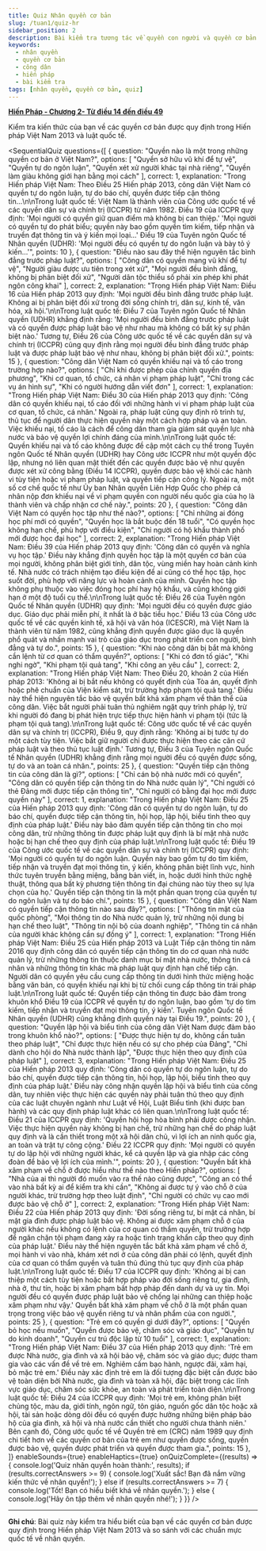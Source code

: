 ```yaml
---
title: Quiz Nhân quyền cơ bản
slug: /tuan1/quiz-hr
sidebar_position: 2
description: Bài kiểm tra tương tác về quyền con người và quyền cơ bản của công dân theo Hiến pháp Việt Nam 2013
keywords:
  - nhân quyền
  - quyền cơ bản
  - công dân
  - hiến pháp
  - bài kiểm tra
tags: [nhân quyền, quyền cơ bản, quiz]
---
```



[**Hiến Pháp - Chương 2- Từ điều 14 đến điều 49**](https://xaydungchinhsach.chinhphu.vn/toan-van-hien-phap-nuoc-cong-hoa-xa-hoi-chu-nghia-viet-nam-119231225213002261.htm) 

Kiểm tra kiến thức của bạn về các quyền cơ bản được quy định trong Hiến pháp Việt Nam 2013 và luật quốc tế.

<SequentialQuiz
  questions={[
    {
      question: "Quyền nào là một trong những quyền cơ bản ở Việt Nam?",
      options: [
        "Quyền sở hữu vũ khí để tự vệ",
        "Quyền tự do ngôn luận",
        "Quyền xét xử người khác tại nhà riêng",
        "Quyền làm giàu không giới hạn bằng mọi cách"
      ],
      correct: 1,
      explanation: "Trong Hiến pháp Việt Nam: Theo Điều 25 Hiến pháp 2013, công dân Việt Nam có quyền tự do ngôn luận, tự do báo chí, quyền được tiếp cận thông tin...\n\nTrong luật quốc tế: Việt Nam là thành viên của Công ước quốc tế về các quyền dân sự và chính trị (ICCPR) từ năm 1982. Điều 19 của ICCPR quy định: 'Mọi người có quyền giữ quan điểm mà không bị can thiệp.' 'Mọi người có quyền tự do phát biểu; quyền này bao gồm quyền tìm kiếm, tiếp nhận và truyền đạt thông tin và ý kiến mọi loại...' Điều 19 của Tuyên ngôn Quốc tế Nhân quyền (UDHR): 'Mọi người đều có quyền tự do ngôn luận và bày tỏ ý kiến…'",
      points: 10
    },
    {
      question: "Điều nào sau đây thể hiện nguyên tắc bình đẳng trước pháp luật?",
      options: [
        "Công dân có quyền mang vũ khí để tự vệ",
        "Người giàu được ưu tiên trong xét xử",
        "Mọi người đều bình đẳng, không bị phân biệt đối xử",
        "Người dân tộc thiểu số phải xin phép khi phát ngôn công khai"
      ],
      correct: 2,
      explanation: "Trong Hiến pháp Việt Nam: Điều 16 của Hiến pháp 2013 quy định: 'Mọi người đều bình đẳng trước pháp luật. Không ai bị phân biệt đối xử trong đời sống chính trị, dân sự, kinh tế, văn hóa, xã hội.'\n\nTrong luật quốc tế: Điều 7 của Tuyên ngôn Quốc tế Nhân quyền (UDHR) khẳng định rằng: 'Mọi người đều bình đẳng trước pháp luật và có quyền được pháp luật bảo vệ như nhau mà không có bất kỳ sự phân biệt nào.' Tương tự, Điều 26 của Công ước quốc tế về các quyền dân sự và chính trị (ICCPR) cũng quy định rằng mọi người đều bình đẳng trước pháp luật và được pháp luật bảo vệ như nhau, không bị phân biệt đối xử.",
      points: 15
    },
    {
      question: "Công dân Việt Nam có quyền khiếu nại và tố cáo trong trường hợp nào?",
      options: [
        "Chỉ khi được phép của chính quyền địa phương",
        "Khi cơ quan, tổ chức, cá nhân vi phạm pháp luật",
        "Chỉ trong các vụ án hình sự",
        "Khi có người hướng dẫn viết đơn"
      ],
      correct: 1,
      explanation: "Trong Hiến pháp Việt Nam: Điều 30 của Hiến pháp 2013 quy định: 'Công dân có quyền khiếu nại, tố cáo đối với những hành vi vi phạm pháp luật của cơ quan, tổ chức, cá nhân.' Ngoài ra, pháp luật cũng quy định rõ trình tự, thủ tục để người dân thực hiện quyền này một cách hợp pháp và an toàn. Việc khiếu nại, tố cáo là cách để công dân tham gia giám sát quyền lực nhà nước và bảo vệ quyền lợi chính đáng của mình.\n\nTrong luật quốc tế: Quyền khiếu nại và tố cáo không được đề cập một cách cụ thể trong Tuyên ngôn Quốc tế Nhân quyền (UDHR) hay Công ước ICCPR như một quyền độc lập, nhưng nó liên quan mật thiết đến các quyền được bảo vệ như quyền được xét xử công bằng (Điều 14 ICCPR), quyền được bảo vệ khỏi các hành vi tùy tiện hoặc vi phạm pháp luật, và quyền tiếp cận công lý. Ngoài ra, một số cơ chế quốc tế như Ủy ban Nhân quyền Liên Hợp Quốc cho phép cá nhân nộp đơn khiếu nại về vi phạm quyền con người nếu quốc gia của họ là thành viên và chấp nhận cơ chế này.",
      points: 20
    },
    {
      question: "Công dân Việt Nam có quyền học tập như thế nào?",
      options: [
        "Chỉ những ai đóng học phí mới có quyền",
        "Quyền học là bắt buộc đến 18 tuổi",
        "Có quyền học không hạn chế, phù hợp với điều kiện",
        "Chỉ người có hộ khẩu thành phố mới được học đại học"
      ],
      correct: 2,
      explanation: "Trong Hiến pháp Việt Nam: Điều 39 của Hiến pháp 2013 quy định: 'Công dân có quyền và nghĩa vụ học tập.' Điều này khẳng định quyền học tập là một quyền cơ bản của mọi người, không phân biệt giới tính, dân tộc, vùng miền hay hoàn cảnh kinh tế. Nhà nước có trách nhiệm tạo điều kiện để ai cũng có thể học tập, học suốt đời, phù hợp với năng lực và hoàn cảnh của mình. Quyền học tập không phụ thuộc vào việc đóng học phí hay hộ khẩu, và cũng không giới hạn ở một độ tuổi cụ thể.\n\nTrong luật quốc tế: Điều 26 của Tuyên ngôn Quốc tế Nhân quyền (UDHR) quy định: 'Mọi người đều có quyền được giáo dục. Giáo dục phải miễn phí, ít nhất là ở bậc tiểu học.' Điều 13 của Công ước quốc tế về các quyền kinh tế, xã hội và văn hóa (ICESCR), mà Việt Nam là thành viên từ năm 1982, cũng khẳng định quyền được giáo dục là quyền phổ quát và nhấn mạnh vai trò của giáo dục trong phát triển con người, bình đẳng và tự do.",
      points: 15
    },
    {
      question: "Khi nào công dân bị bắt mà không cần lệnh từ cơ quan có thẩm quyền?",
      options: [
        "Khi có đơn tố giác",
        "Khi nghi ngờ",
        "Khi phạm tội quả tang",
        "Khi công an yêu cầu"
      ],
      correct: 2,
      explanation: "Trong Hiến pháp Việt Nam: Theo Điều 20, khoản 2 của Hiến pháp 2013: 'Không ai bị bắt nếu không có quyết định của Tòa án, quyết định hoặc phê chuẩn của Viện kiểm sát, trừ trường hợp phạm tội quả tang.' Điều này thể hiện nguyên tắc bảo vệ quyền bất khả xâm phạm về thân thể của công dân. Việc bắt người phải tuân thủ nghiêm ngặt quy trình pháp lý, trừ khi người đó đang bị phát hiện trực tiếp thực hiện hành vi phạm tội (tức là phạm tội quả tang).\n\nTrong luật quốc tế: Công ước quốc tế về các quyền dân sự và chính trị (ICCPR), Điều 9, quy định rằng: 'Không ai bị tước tự do một cách tùy tiện. Việc bắt giữ người chỉ được thực hiện theo các căn cứ pháp luật và theo thủ tục luật định.' Tương tự, Điều 3 của Tuyên ngôn Quốc tế Nhân quyền (UDHR) khẳng định rằng mọi người đều có quyền được sống, tự do và an toàn cá nhân.",
      points: 25
    },
    {
      question: "Quyền tiếp cận thông tin của công dân là gì?",
      options: [
        "Chỉ cán bộ nhà nước mới có quyền",
        "Công dân có quyền tiếp cận thông tin do Nhà nước quản lý",
        "Chỉ người có thẻ Đảng mới được tiếp cận thông tin",
        "Chỉ người có bằng đại học mới được quyền này"
      ],
      correct: 1,
      explanation: "Trong Hiến pháp Việt Nam: Điều 25 của Hiến pháp 2013 quy định: 'Công dân có quyền tự do ngôn luận, tự do báo chí, quyền được tiếp cận thông tin, hội họp, lập hội, biểu tình theo quy định của pháp luật.' Điều này bảo đảm quyền tiếp cận thông tin cho mọi công dân, trừ những thông tin được pháp luật quy định là bí mật nhà nước hoặc bị hạn chế theo quy định của pháp luật.\n\nTrong luật quốc tế: Điều 19 của Công ước quốc tế về các quyền dân sự và chính trị (ICCPR) quy định: 'Mọi người có quyền tự do ngôn luận. Quyền này bao gồm tự do tìm kiếm, tiếp nhận và truyền đạt mọi thông tin, ý kiến, không phân biệt lĩnh vực, hình thức tuyên truyền bằng miệng, bằng bản viết, in, hoặc dưới hình thức nghệ thuật, thông qua bất kỳ phương tiện thông tin đại chúng nào tùy theo sự lựa chọn của họ.' Quyền tiếp cận thông tin là một phần quan trọng của quyền tự do ngôn luận và tự do báo chí.",
      points: 15
    },
    {
      question: "Công dân Việt Nam có quyền tiếp cận thông tin nào sau đây?",
      options: [
        "Thông tin mật của quốc phòng",
        "Mọi thông tin do Nhà nước quản lý, trừ những nội dung bị hạn chế theo luật",
        "Thông tin nội bộ của doanh nghiệp",
        "Thông tin cá nhân của người khác không cần sự đồng ý"
      ],
      correct: 1,
      explanation: "Trong Hiến pháp Việt Nam: Điều 25 của Hiến pháp 2013 và Luật Tiếp cận thông tin năm 2016 quy định công dân có quyền tiếp cận thông tin do cơ quan nhà nước quản lý, trừ những thông tin thuộc danh mục bí mật nhà nước, thông tin cá nhân và những thông tin khác mà pháp luật quy định hạn chế tiếp cận. Người dân có quyền yêu cầu cung cấp thông tin dưới hình thức miệng hoặc bằng văn bản, có quyền khiếu nại khi bị từ chối cung cấp thông tin trái pháp luật.\n\nTrong luật quốc tế: Quyền tiếp cận thông tin được bảo đảm trong khuôn khổ Điều 19 của ICCPR về quyền tự do ngôn luận, bao gồm 'tự do tìm kiếm, tiếp nhận và truyền đạt mọi thông tin, ý kiến'. Tuyên ngôn Quốc tế Nhân quyền (UDHR) cũng khẳng định quyền này tại Điều 19.",
      points: 20
    },
    {
      question: "Quyền lập hội và biểu tình của công dân Việt Nam được đảm bảo trong khuôn khổ nào?",
      options: [
        "Được thực hiện tự do, không cần tuân theo pháp luật",
        "Chỉ được thực hiện nếu có sự cho phép của Đảng",
        "Chỉ dành cho hội do Nhà nước thành lập",
        "Được thực hiện theo quy định của pháp luật"
      ],
      correct: 3,
      explanation: "Trong Hiến pháp Việt Nam: Điều 25 của Hiến pháp 2013 quy định: 'Công dân có quyền tự do ngôn luận, tự do báo chí, quyền được tiếp cận thông tin, hội họp, lập hội, biểu tình theo quy định của pháp luật.' Điều này công nhận quyền lập hội và biểu tình của công dân, tuy nhiên việc thực hiện các quyền này phải tuân thủ theo quy định của các luật chuyên ngành như Luật về Hội, Luật Biểu tình (khi được ban hành) và các quy định pháp luật khác có liên quan.\n\nTrong luật quốc tế: Điều 21 của ICCPR quy định: 'Quyền hội họp hòa bình phải được công nhận. Việc thực hiện quyền này không bị hạn chế, trừ những hạn chế do pháp luật quy định và là cần thiết trong một xã hội dân chủ, vì lợi ích an ninh quốc gia, an toàn và trật tự công cộng.' Điều 22 ICCPR quy định: 'Mọi người có quyền tự do lập hội với những người khác, kể cả quyền lập và gia nhập các công đoàn để bảo vệ lợi ích của mình.'",
      points: 20
    },
    {
      question: "Quyền bất khả xâm phạm về chỗ ở được hiểu như thế nào theo Hiến pháp?",
      options: [
        "Nhà của ai thì người đó muốn vào ra thế nào cũng được",
        "Công an có thể vào nhà bất kỳ ai để kiểm tra khi cần",
        "Không ai được tự ý vào chỗ ở của người khác, trừ trường hợp theo luật định",
        "Chỉ người có chức vụ cao mới được bảo vệ chỗ ở"
      ],
      correct: 2,
      explanation: "Trong Hiến pháp Việt Nam: Điều 22 của Hiến pháp 2013 quy định: 'Đời sống riêng tư, bí mật cá nhân, bí mật gia đình được pháp luật bảo vệ. Không ai được xâm phạm chỗ ở của người khác nếu không có lệnh của cơ quan có thẩm quyền, trừ trường hợp để ngăn chặn tội phạm đang xảy ra hoặc tình trạng khẩn cấp theo quy định của pháp luật.' Điều này thể hiện nguyên tắc bất khả xâm phạm về chỗ ở, mọi hành vi vào nhà, khám xét nơi ở của công dân phải có lệnh, quyết định của cơ quan có thẩm quyền và tuân thủ đúng thủ tục quy định của pháp luật.\n\nTrong luật quốc tế: Điều 17 của ICCPR quy định: 'Không ai bị can thiệp một cách tùy tiện hoặc bất hợp pháp vào đời sống riêng tư, gia đình, nhà ở, thư tín, hoặc bị xâm phạm bất hợp pháp đến danh dự và uy tín. Mọi người đều có quyền được pháp luật bảo vệ chống lại những can thiệp hoặc xâm phạm như vậy.' Quyền bất khả xâm phạm về chỗ ở là một phần quan trọng trong việc bảo vệ quyền riêng tư và nhân phẩm của con người.",
      points: 25
    },
    {
      question: "Trẻ em có quyền gì dưới đây?",
      options: [
        "Quyền bỏ học nếu muốn",
        "Quyền được bảo vệ, chăm sóc và giáo dục",
        "Quyền tự do kinh doanh",
        "Quyền cư trú độc lập từ 10 tuổi"
      ],
      correct: 1,
      explanation: "Trong Hiến pháp Việt Nam: Điều 37 của Hiến pháp 2013 quy định: 'Trẻ em được Nhà nước, gia đình và xã hội bảo vệ, chăm sóc và giáo dục; được tham gia vào các vấn đề về trẻ em. Nghiêm cấm bạo hành, ngược đãi, xâm hại, bỏ mặc trẻ em.' Điều này xác định trẻ em là đối tượng đặc biệt cần được bảo vệ toàn diện bởi Nhà nước, gia đình và toàn xã hội, đặc biệt trong các lĩnh vực giáo dục, chăm sóc sức khỏe, an toàn và phát triển toàn diện.\n\nTrong luật quốc tế: Điều 24 của ICCPR quy định: 'Mọi trẻ em, không phân biệt chủng tộc, màu da, giới tính, ngôn ngữ, tôn giáo, nguồn gốc dân tộc hoặc xã hội, tài sản hoặc dòng dõi đều có quyền được hưởng những biện pháp bảo hộ của gia đình, xã hội và nhà nước cần thiết cho người chưa thành niên.' Bên cạnh đó, Công ước quốc tế về Quyền trẻ em (CRC) năm 1989 quy định chi tiết hơn về các quyền cơ bản của trẻ em như quyền được sống, quyền được bảo vệ, quyền được phát triển và quyền được tham gia.",
      points: 15
    },
  ]}
  enableSounds={true}
  enableHaptics={true}
  onQuizComplete={(results) => {
    console.log('Quiz nhân quyền hoàn thành:', results);
    if (results.correctAnswers >= 9) {
      console.log('Xuất sắc! Bạn đã nắm vững kiến thức về nhân quyền!');
    } else if (results.correctAnswers >= 7) {
      console.log('Tốt! Bạn có hiểu biết khá về nhân quyền.');
    } else {
      console.log('Hãy ôn tập thêm về nhân quyền nhé!');
    }
  }}
/>

---

**Ghi chú**: Bài quiz này kiểm tra hiểu biết của bạn về các quyền cơ bản được quy định trong Hiến pháp Việt Nam 2013 và so sánh với các chuẩn mực quốc tế về nhân quyền.